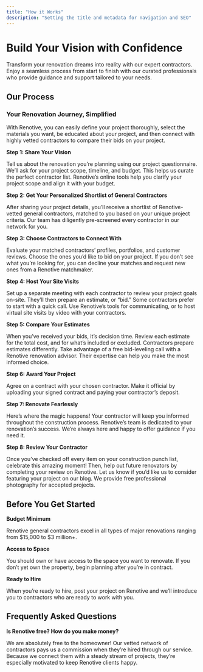 ```yaml
---
title: "How it Works"
description: "Setting the title and metadata for navigation and SEO"
---
```


# Build Your Vision with Confidence

Transform your renovation dreams into reality with our expert contractors. Enjoy a seamless process from start to finish with our curated professionals who provide guidance and support tailored to your needs.

## Our Process

### Your Renovation Journey, Simplified

With Renotive, you can easily define your project thoroughly, select the materials you want, be educated about your project, and then connect with highly vetted contractors to compare their bids on your project.

**Step 1: Share Your Vision**

Tell us about the renovation you’re planning using our project questionnaire. We’ll ask for your project scope, timeline, and budget. This helps us curate the perfect contractor list. Renotive’s online tools help you clarify your project scope and align it with your budget.

**Step 2: Get Your Personalized Shortlist of General Contractors**

After sharing your project details, you’ll receive a shortlist of Renotive-vetted general contractors, matched to you based on your unique project criteria. Our team has diligently pre-screened every contractor in our network for you.

**Step 3: Choose Contractors to Connect With**

Evaluate your matched contractors’ profiles, portfolios, and customer reviews. Choose the ones you’d like to bid on your project. If you don’t see what you’re looking for, you can decline your matches and request new ones from a Renotive matchmaker.

**Step 4: Host Your Site Visits**

Set up a separate meeting with each contractor to review your project goals on-site. They’ll then prepare an estimate, or “bid.” Some contractors prefer to start with a quick call. Use Renotive’s tools for communicating, or to host virtual site visits by video with your contractors.

**Step 5: Compare Your Estimates**

When you’ve received your bids, it’s decision time. Review each estimate for the total cost, and for what’s included or excluded. Contractors prepare estimates differently. Take advantage of a free bid-leveling call with a Renotive renovation advisor. Their expertise can help you make the most informed choice.

**Step 6: Award Your Project**

Agree on a contract with your chosen contractor. Make it official by uploading your signed contract and paying your contractor’s deposit.

**Step 7: Renovate Fearlessly**

Here’s where the magic happens! Your contractor will keep you informed throughout the construction process. Renotive’s team is dedicated to your renovation’s success. We’re always here and happy to offer guidance if you need it.

**Step 8: Review Your Contractor**

Once you’ve checked off every item on your construction punch list, celebrate this amazing moment! Then, help out future renovators by completing your review on Renotive. Let us know if you’d like us to consider featuring your project on our blog. We provide free professional photography for accepted projects.

## Before You Get Started

**Budget Minimum**

Renotive general contractors excel in all types of major renovations ranging from $15,000 to $3 million+.

**Access to Space**

You should own or have access to the space you want to renovate. If you don’t yet own the property, begin planning after you’re in contract.

**Ready to Hire**

When you’re ready to hire, post your project on Renotive and we’ll introduce you to contractors who are ready to work with you.

## Frequently Asked Questions

**Is Renotive free? How do you make money?**

We are absolutely free to the homeowner! Our vetted network of contractors pays us a commission when they’re hired through our service. Because we connect them with a steady stream of projects, they’re especially motivated to keep Renotive clients happy.

